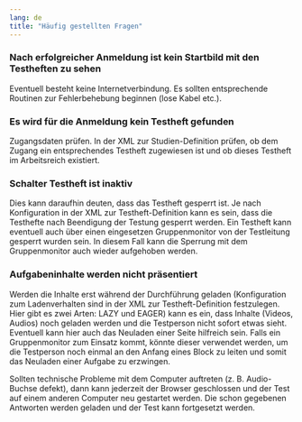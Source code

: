 ```yaml
---
lang: de
title: "Häufig gestellten Fragen"
---
```


### Nach erfolgreicher Anmeldung ist kein Startbild mit den Testheften zu sehen

Eventuell besteht keine Internetverbindung. Es sollten entsprechende Routinen zur Fehlerbehebung beginnen (lose Kabel etc.).

### Es wird für die Anmeldung kein Testheft gefunden

Zugangsdaten prüfen. In der XML zur Studien-Definition prüfen, ob dem Zugang ein entsprechendes Testheft zugewiesen ist und ob dieses Testheft im Arbeitsreich existiert.

### Schalter Testheft ist inaktiv

Dies kann daraufhin deuten, dass das Testheft gesperrt ist. Je nach Konfiguration in der XML zur Testheft-Definition kann es sein, dass die Testhefte nach Beendigung der Testung gesperrt werden. Ein Testheft kann eventuell auch über einen eingesetzen Gruppenmonitor von der Testleitung gesperrt wurden sein. In diesem Fall kann die Sperrung mit dem Gruppenmonitor auch wieder aufgehoben werden.

### Aufgabeninhalte werden nicht präsentiert

Werden die Inhalte erst während der Durchführung geladen (Konfiguration zum Ladenverhalten sind in der XML zur Testheft-Definition festzulegen. Hier gibt es zwei Arten: LAZY und EAGER) kann es ein, dass Inhalte (Videos, Audios) noch geladen werden und die Testperson nicht sofort etwas sieht. Eventuell kann hier auch das Neuladen einer Seite hilfreich sein. Falls ein Gruppenmonitor zum Einsatz kommt, könnte dieser verwendet werden, um die Testperson noch einmal an den Anfang eines Block zu leiten und somit das Neuladen einer Aufgabe zu erzwingen.

::: {.callout-tip}
Sollten technische Probleme mit dem Computer auftreten (z. B. Audio-Buchse defekt), dann kann jederzeit der Browser geschlossen und der Test auf einem anderen Computer neu gestartet werden. Die schon gegebenen Antworten werden geladen und der Test kann fortgesetzt werden.
:::